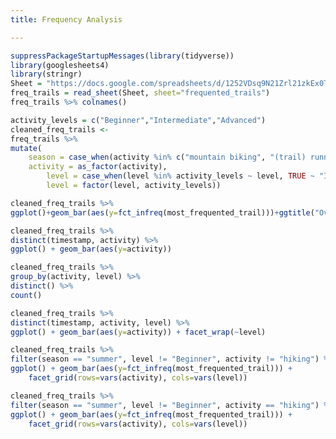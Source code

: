 ```yaml
---
title: Frequency Analysis

---
```



```r
suppressPackageStartupMessages(library(tidyverse))
library(googlesheets4)
library(stringr)
Sheet = "https://docs.google.com/spreadsheets/d/1252VDsq9N21Zrl21zkEx0TOjXeKmOddHrwno1xhrEsI/edit?resourcekey#gid=983704671"
freq_trails = read_sheet(Sheet, sheet="frequented_trails")
freq_trails %>% colnames()
```

```r
activity_levels = c("Beginner","Intermediate","Advanced")
cleaned_freq_trails <-
freq_trails %>%
mutate(
    season = case_when(activity %in% c("mountain biking", "(trail) running", "hiking") ~ "summer", TRUE ~ "winter"),
    activity = as_factor(activity),
        level = case_when(level %in% activity_levels ~ level, TRUE ~ "Intermediate"),
        level = factor(level, activity_levels))
```

```r
cleaned_freq_trails %>%
ggplot()+geom_bar(aes(y=fct_infreq(most_frequented_trail)))+ggtitle("Overall Trail Usage")
```

```r
cleaned_freq_trails %>%
distinct(timestamp, activity) %>%
ggplot() + geom_bar(aes(y=activity))
```

```r
cleaned_freq_trails %>%
group_by(activity, level) %>%
distinct() %>%
count()
```

```r
cleaned_freq_trails %>%
distinct(timestamp, activity, level) %>%
ggplot() + geom_bar(aes(y=activity)) + facet_wrap(~level)
```

```r
cleaned_freq_trails %>%
filter(season == "summer", level != "Beginner", activity != "hiking") %>%
ggplot() + geom_bar(aes(y=fct_infreq(most_frequented_trail))) +
    facet_grid(rows=vars(activity), cols=vars(level))
```

```r
cleaned_freq_trails %>%
filter(season == "summer", level != "Beginner", activity == "hiking") %>%
ggplot() + geom_bar(aes(y=fct_infreq(most_frequented_trail))) +
    facet_grid(rows=vars(activity), cols=vars(level))
```
